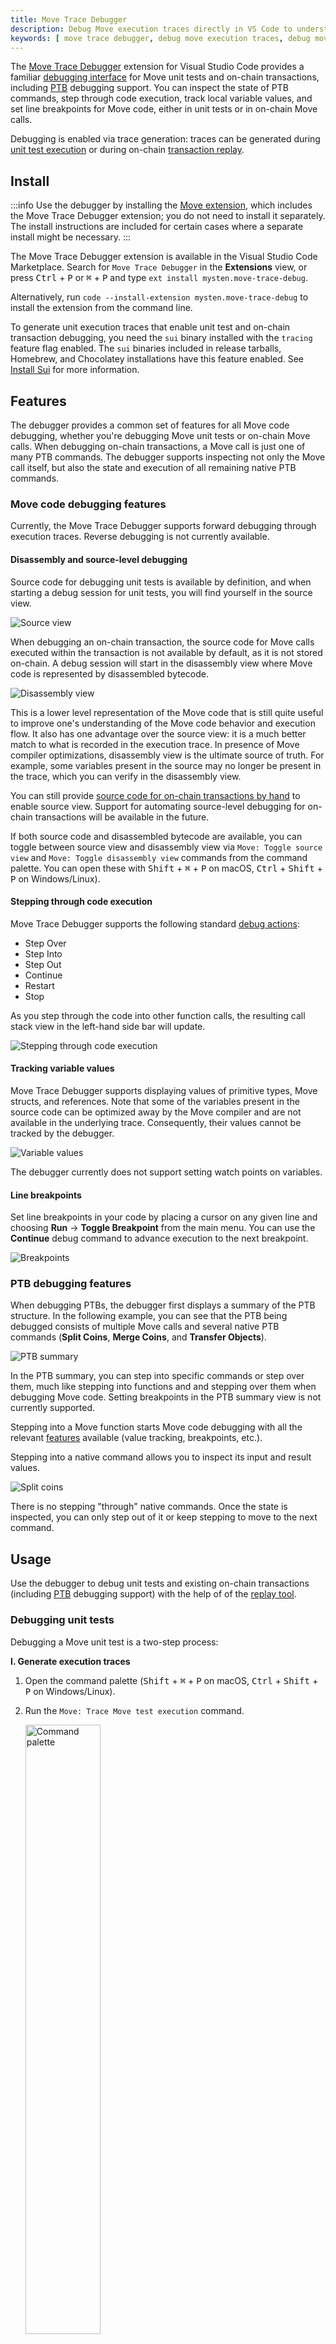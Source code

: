 ```yaml
---
title: Move Trace Debugger
description: Debug Move execution traces directly in VS Code to understand how your code executes.
keywords: [ move trace debugger, debug move execution traces, debug move traces, move execution traces, vs code, debug in vs code, visual studio code, move extension, vs code extension, move vs code extension, debugging, debug interface, replay ]
---
```


The [Move Trace Debugger](https://marketplace.visualstudio.com/items?itemName=mysten.move-trace-debug) extension for Visual Studio Code provides a familiar [debugging interface](https://code.visualstudio.com/docs/debugtest/debugging) for Move unit tests and on-chain transactions, including [PTB](/concepts/transactions/prog-txn-blocks) debugging support. You can inspect the state of PTB commands, step through code execution, track local variable values, and set line breakpoints for Move code, either in unit tests or in on-chain Move calls.

Debugging is enabled via trace generation: traces can be generated during [unit test execution](#debugging-unit-tests) or during on-chain [transaction replay](#debugging-on-chain-transactions).

## Install

:::info
Use the debugger by installing the [Move extension](./move.mdx), which includes the Move Trace Debugger extension; you do not need to install it separately. The install instructions are included for certain cases where a separate install might be necessary.
:::

The Move Trace Debugger extension is available in the Visual Studio Code Marketplace. Search for `Move Trace Debugger` in the **Extensions** view, or press <kbd>Ctrl</kbd> + <kbd>P</kbd> or <kbd>⌘</kbd> + <kbd>P</kbd> and type `ext install mysten.move-trace-debug`.

Alternatively, run `code --install-extension mysten.move-trace-debug` to install the extension from the command line.

To generate unit execution traces that enable unit test and on-chain transaction debugging, you need the `sui` binary installed with the `tracing` feature flag enabled. The `sui` binaries included in release tarballs, Homebrew, and Chocolatey installations have this feature enabled. See [Install Sui](/guides/developer/getting-started/sui-install) for more information.

## Features

The debugger provides a common set of features for all Move code debugging, whether you're debugging Move unit tests or on-chain Move calls. When debugging on-chain transactions, a Move call is just one of many PTB commands. The debugger supports inspecting not only the Move call itself, but also the state and execution of all remaining native PTB commands.

### Move code debugging features

Currently, the Move Trace Debugger supports forward debugging through execution traces. Reverse debugging is not currently available.

#### Disassembly and source-level debugging

Source code for debugging unit tests is available by definition, and when starting a debug session for unit tests, you will find yourself in the source view.

![Source view](./images/source_view.png)

When debugging an on-chain transaction, the source code for Move calls executed within the transaction is not available by default, as it is not stored on-chain. A debug session will start in the disassembly view where Move code is represented by disassembled bytecode.

![Disassembly view](./images/disassembly_view.png)

This is a lower level representation of the Move code that is still quite useful to improve one's understanding of the Move code behavior and execution flow. It also has one advantage over the source view: it is a much better match to what is recorded in the execution trace. In presence of Move compiler optimizations, disassembly view is the ultimate source of truth. For example, some variables present in the source may no longer be present in the trace, which you can verify in the disassembly view.

You can still provide [source code for on-chain transactions by hand](#source-level-debugging-for-on-chain-transactions) to enable source view. Support for automating source-level debugging for on-chain transactions will be available in the future.

If both source code and disassembled bytecode are available, you can toggle between source view and disassembly view via `Move: Toggle source view` and `Move: Toggle disassembly view` commands from the command palette. You can open these with <kbd>Shift</kbd> + <kbd>⌘</kbd> + <kbd>P</kbd> on macOS, <kbd>Ctrl</kbd> + <kbd>Shift</kbd> + <kbd>P</kbd> on Windows/Linux).


#### Stepping through code execution

Move Trace Debugger supports the following standard [debug actions](https://code.visualstudio.com/docs/debugtest/debugging#_debug-actions):

- Step Over
- Step Into
- Step Out
- Continue
- Restart
- Stop

As you step through the code into other function calls, the resulting call stack view in the left-hand side bar will update.

![Stepping through code execution](./images/stepping.png)

#### Tracking variable values

Move Trace Debugger supports displaying values of primitive types, Move structs, and references. Note that some of the variables present in the source code can be optimized away by the Move compiler and are not available in the underlying trace. Consequently, their values cannot be tracked by the debugger.

![Variable values](./images/variables.png)

The debugger currently does not support setting watch points on variables.

#### Line breakpoints

Set line breakpoints in your code by placing a cursor on any given line and choosing **Run** -> **Toggle Breakpoint** from the main menu. You can use the **Continue** debug command to advance execution to the next breakpoint.

![Breakpoints](./images/breakpoints.png)

### PTB debugging features

When debugging PTBs, the debugger first displays a summary of the PTB structure. In the following example, you can see that the PTB being debugged consists of multiple Move calls and several native PTB commands (**Split Coins**, **Merge Coins**, and **Transfer Objects**).

![PTB summary](./images/ptb_summary.png)

In the PTB summary, you can step into specific commands or step over them, much like stepping into functions and and stepping over them when debugging Move code. Setting breakpoints in the PTB summary view is not currently supported.

Stepping into a Move function starts Move code debugging with all the relevant [features](#move-code-debugging-features) available (value tracking, breakpoints, etc.).

Stepping into a native command allows you to inspect its input and result values.

![Split coins](./images/split_coins.png)

There is no stepping "through" native commands. Once the state is inspected, you can only step out of it or keep stepping to move to the next command.

## Usage

Use the debugger to debug unit tests and existing on-chain transactions (including [PTB](/concepts/transactions/prog-txn-blocks) debugging support) with the help of of the [replay tool](/references/cli/replay).

### Debugging unit tests

Debugging a Move unit test is a two-step process:

**I. Generate execution traces**
   1. Open the command palette (<kbd>Shift</kbd> + <kbd>⌘</kbd> + <kbd>P</kbd> on macOS, <kbd>Ctrl</kbd> + <kbd>Shift</kbd> + <kbd>P</kbd> on Windows/Linux).

   1. Run the `Move: Trace Move test execution` command.

      <img src="./images/trace_palette.png" style="width: 50%; height: auto;" alt="Command palette" />

      :::info
        This command uses the `sui` binary under the hood which needs to be [pre-installed](#install). The location of the binary needs to be [discoverable by the Move extension](/references/ide/move#build-test-and-trace).
      :::


   1. The extension displays a filter prompt. Either type a filter string to target specific tests or leave the field blank to run all tests and press <kbd>Enter</kbd>.

      <img src="./images/filter_string.png" style="width: 50%; height: auto;" alt="Filter test string" />

   1. Find the generated traces in the `traces` directory.

      :::info
        If trace generation in the Visual Studio Code extension does not work for some reason, you can generate traces by executing tests for your package using additional flags:
        ```bash
        sui move test  --trace-execution --disassemble
        ```
      :::


**II. Start debugging**
   1. Open the Move file containing your test.

   1. Select **Run** -> **Start Debugging** from the main menu.

      <img src="./images/start_debugging.png" style="width: 30%; height: auto;" alt="Start test debugging" />

   1. If the file has multiple tests, select the specific test from the dropdown menu.

      <img src="./images/test_selection.png" style="width: 50%; height: auto;" alt="Test selection" />


### Debugging on-chain transactions

Debugging an on-chain transaction is a two-step process:

**I. Generate execution trace**

  You need to know a transaction's digest to generate a trace for it. For example, `0x42`.

  ```bash
  sui replay --trace --digest 0x42
  ```

  This command re-executes the transaction locally, generates a trace of its execution, and downloads all data required for debugging this transaction. Data is deposited in a subdirectory of replay tool's output directory (`.replay` by default, but its location is [configurable](../../references/cli/replay.mdx#usage)). This subdirectory is named after the transaction digest.

**II. Start debugging**
   1. Open the subdirectory containing the transaction data downloaded for a transaction with the given digest. Open the trace file `trace.json.zst`.

      ![Replay trace](./images/replay_trace.png)

   1. Select **Run** -> **Start Debugging** from the main menu.

      <img src="./images/start_debugging.png" style="width: 30%; height: auto;" alt="Start txn debugging" />

      :::info
        The first time you run this command you may be asked to select a debugger type. Select **Move Debugger**.
      :::

## Source-level debugging for on-chain transactions

Data downloaded from the network for debugging a transaction does not contain the source code for Move calls executed throughout the transaction. You can, however, provide the sources along with additional debugging metadata yourself to enable source-level debugging. If you have access to the source code of packages used throughout the transaction, you can build the packages to generate the debugging metadata and make the location of this data visible to the replay tool.

The source code version of each package should be the same version that was used to build the package used in the transaction. Otherwise, a discrepancy between execution trace (generated from on-chain data) and package debugging metadata (generated locally), might result in debugging failures.

For example, consider a situation when an on-chain transaction executes a call to some public function `foo` which then calls some private function `bar`. The package's source code used to generate the debugging metadata still has public function `foo` but `foo` not longer calls `bar`. When attempting to do source-level debugging in such case, if a call to `bar` was part of the execution trace, the debugger would have no source for function `bar` to display when the call is reached during the debugging session.

Using the newest version of a package might still work, particularly for packages whose existing functionality is largely stabilized and its source code rarely changes, such as Sui framework package. Below are the instructions on how to handle this simplified case, followed by instructions on how to locate precise versions of packages.

Consider the following: a mainnet transaction and with the digest `95oR1YipjSnqd18K4BMshkLgPijypwzARHV988eRhMDs`. Assume that all commands (unless stated otherwise) are executed in some `$ROOT_DIR` (such as your home directory).

Start by tracing execution of this transaction.

```bash
sui replay --digest 95oR1YipjSnqd18K4BMshkLgPijypwzARHV988eRhMDs  --trace
```

When you replay the transaction, the replay tool downloads data for all Move packages used by this transaction. In the case of this example, they reside in the `$ROOT_DIR/.replay/95oR1YipjSnqd18K4BMshkLgPijypwzARHV988eRhMDs` parent directory, with subdirectories named after package IDs:

    ```
    0x0000000000000000000000000000000000000000000000000000000000000001
    0x0000000000000000000000000000000000000000000000000000000000000002
    0x2c8d603bc51326b8c13cef9dd07031a408a48dddb541963357661df5d3204809
    0xb29d83c26cdd2a64959263abbcfc4a6937f0c9fccaf98580ca56faded65be244
    0xdba34672e30cb065b1f93e3ab55318768fd6fef66c15942c9f7cb846e2f900e7
    0xdeeb7a4662eec9f2f3def03fb937a663dddaa2e215b8078a284d026b7946c270
    0xe0917b74a5912e4ad186ac634e29c922ab83903f71af7500969f9411706f9b9a
    0xecf47609d7da919ea98e7fd04f6e0648a0a79b337aaad373fa37aac8febf19c8
    ```

The second directory on the list corresponds to the ID of the Sui framework package. To enable source-level debugging for this package, provide the replay tool with access to its debugging metadata: obtain the package source, build it, and copy the metadata to a specific location (`source` directory) in the Sui framework package subdirectory.

<span id="metadata-generation">**Metadata generation**</span>


   1. Clone the repository, unless you already have the Sui source code repository available.

        ```bash
        git clone https://github.com/MystenLabs/sui.git
        ```

   1. Build Sui framework package source code.

        ```bash
        cd sui/crates/sui-framework/packages/sui-framework; sui move build
        ```

   1. Copy the debugging metadata to the right location.

        ```bash
        cp -r $ROOT_DIR/sui/crates/sui-framework/packages/sui-framework/build/Sui $ROOT_DIR.replay/95oR1YipjSnqd18K4BMshkLgPijypwzARHV988eRhMDs/0x0000000000000000000000000000000000000000000000000000000000000002/source
        ```

When you start a debug session and reach the Sui framework code during debugging, you will be in the source view rather than disassembly view.

### Locating precise package versions

You should try to enable source-level debugging uniformly for all packages used throughout the transaction (both user-level and system packages), and use precise package versions to ensure a smooth [debugging experience](#precise-versions-for-all-packages). This may not always be possible, but in such case, you can still locate [precise versions of system packages](#precise-versions-for-system-packages) to enable limited source-level debugging.

Start debugging the transaction to collect some more information about Move code executed in the transaction.

![Deepbook PTB](./images/deepbook_ptb.png)

The PTB summary reveals that this transaction consists of only one Move call to the function `add_deep_price_point`, in module `pool`, in user package `0xb29d83c26cdd2a64959263abbcfc4a6937f0c9fccaf98580ca56faded65be244`. Ideally, you want to be able to locate the buildable source code for this package and the correct version of the source code. Then, build debugging metadata for this package, which will automatically include information for all dependent packages, enabling uniform source-level debugging. Barring that, you might want to find the correct version of the source code for system packages to at least enable source-level debugging for Sui framework code.

#### Precise versions for all packages

To locate the correct version of the source code for a user package, utilize a Sui explorer (such as [suiscan](https://suiscan.xyz)) and Sui's Move Package Registry ([MVR](https://www.moveregistry.com/)).

Search for the package in a Sui explorer.

<img src="./images/deepbook_search.png" style="width: 50%; height: auto;" alt="Package search" />

You can see that the the package in question is `deepbook/core`. Look at the detailed information about this package available in the explorer.

<img src="./images/deepbook_explorer.png" style="width: 70%; height: auto;" alt="Package explorer" />

You can see that the package description in the explorer includes an MVR link. When you follow that link, you get to the MVR page containing a different kind of description for this package. The MVR description includes a link to the package's source code repository and information that the ID represents the 3rd version of this package.

![Deepbook MVR](./images/deepbook_mvr.png)

While the source code repository for `deepbook/core` contains three different packages, the `pool` module in the PTB is only defined in the `deepbook` package.

Proceed to building a correct version of this package to generate debugging metadata that must accompany the package source code. Assume that all commands are executed in `$ROOT_DIR` unless stated otherwise.

1. Clone the repository.

    ```bash
    git clone https://github.com/MystenLabs/deepbookv3.git
    ```

1. Go to the `deepbook` package directory.

    ```bash
    cd deepbookv3/packages/deepbook
    ```

1. Check the version tags.

    ```bash
    git tag -l
    ```

    In this repository, the tags indeed represent different package versions.

    ```
    v1.0.0
    v2.0.0
    v3.0.0
    ```

    Choose the exact version of the package to build.

    ```bash
    git checkout v3.0.0
    ```

    If tags are not found, you can proceed directly to the next step, but there is no guarantee that the most recent version of source code in the repository corresponds to the version of the package on-chain, which may affect debugging capabilities.

1. Build the package and copying the debugging metadata.

    ```bash
    sui move build
    ```

    This creates a `build` directory with a `deepbook` subdirectory in it containing all the relevant metadata, which you now copy to the right directory.


    ```bash
    cp -r ~/deepbookv3/packages/deepbook/build/deepbook ~/.replay/0xb29d83c26cdd2a64959263abbcfc4a6937f0c9fccaf98580ca56faded65be244/source
    ```



#### Precise versions for system packages

If you cannot locate sources for a user package, you can still locate source code and its correct version for system packages that the user package depends on. This allows you to at least view the source of system packages during the debugging session.

System packages in Sui (the Sui framework package in particular), might only change when the protocol version for Sui changes. These changes [are tracked](https://github.com/MystenLabs/sui/blob/main/crates/sui-framework-snapshot/manifest.json) and include information about protocol version numbers (starting with 3) and corresponding git revisions that represent the exact version of the Sui framework package's source code at a given protocol version. This allows you to locate which protocol version was in effect when the user package was published on-chain.

Run the following query against the mainnet's GraphQL [endpoint](https://graphql.mainnet.sui.io/graphql) where the `address` parameter is the ID of the user package (`0xb29d83c26cdd2a64959263abbcfc4a6937f0c9fccaf98580ca56faded65be244` in this example).

```
{
    object(address: "0xb29d83c26cdd2a64959263abbcfc4a6937f0c9fccaf98580ca56faded65be244") {
        previousTransaction {
            effects {
                epoch {
                    protocolConfigs {
                        protocolVersion
                    }
                }
            }
        }
    }
}
```

The result of this query looks as follows.

```
{
    "data": {
        "object": {
            "previousTransaction": {
                "effects": {
                    "epoch": {
                        "protocolConfigs": {
                            "protocolVersion": 84
                        }
                    }
                }
            }
        }
    }
}
```

In this example, the user package was published at protocol version 84. The corresponding git revision from the protocol version tracking file is `25804c243d07dd73c0d199e7794383bd855cd436`. Now, you can follow the debugging metadata generation [instructions](#metadata-generation) for Sui framework code. The only difference is that before building the framework package, you need choose the right git revision.

```bash
git checkout 25804c243d07dd73c0d199e7794383bd855cd436
```
